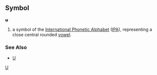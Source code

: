 ==Symbol==
'''ʉ'''

#a symbol of the [[International Phonetic Alphabet]] ([[IPA]]), representing a close central rounded [[vowel]].
===See Also===
*[[U]]
[[Category:IPA symbols|U]]